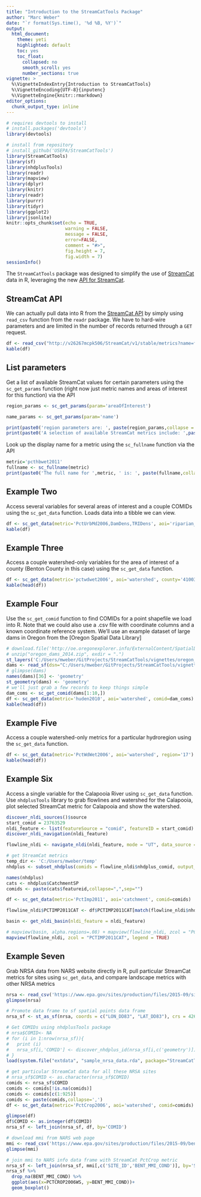 ```yaml
---
title: "Introduction to the StreamCatTools Package"
author: "Marc Weber"
date: "`r format(Sys.time(), '%d %B, %Y')`"
output: 
  html_document:
    theme: yeti
    highlighted: default 
    toc: yes
    toc_float:
      collapsed: no
      smooth_scroll: yes
      number_sections: true
vignette: >
  %\VignetteIndexEntry{Introduction to StreamCatTools}
  %\VignetteEncoding{UTF-8}{inputenc}
  %\VignetteEngine{knitr::rmarkdown}
editor_options: 
  chunk_output_type: inline
---
```



```r
# requires devtools to install
# install.packages('devtools')
library(devtools)

# install from repository
# install_github('USEPA/StreamCatTools')
library(StreamCatTools)
library(sf)
library(nhdplusTools)
library(readr)
library(mapview)
library(dplyr)
library(knitr)
library(readr)
library(purrr)
library(tidyr)
library(ggplot2)
library(jsonlite)
knitr::opts_chunk$set(echo = TRUE,
                      warning = FALSE,
                      message = FALSE,
                      error=FALSE,
                      comment = "#>",
                      fig.height = 7,
                      fig.width = 7)
sessionInfo()
```

The `StreamCatTools` package was designed to simplify the use of [StreamCat](https://www.epa.gov/national-aquatic-resource-surveys/streamcat-dataset-0) data in R, leveraging the new [API for StreamCat](https://intranet.ord.epa.gov/sswr/streamcat-web-tools). 

## StreamCat API
We can actually pull data into R from the [StreamCat API](http://v26267mcpk506/StreamCat/v1/stable/metrics/about.jsp) by simply using `read_csv` function from the `readr` package.  We have to hard-wire parameters and are limited in the number of records returned through a `GET` request.
```r
df <- read_csv("http://v26267mcpk506/StreamCat/v1/stable/metrics?name=fert&areaOfInterest=watershed&comid=179")
kable(df)
```

## List parameters
Get a list of available StreamCat values for certain parameters using the `sc_get_params` function (right now just metric names and areas of interest for this function) via the API
```r
region_params <- sc_get_params(param='areaOfInterest')

name_params <- sc_get_params(param='name')

print(paste0('region parameters are: ', paste(region_params,collapse = ', ')))
print(paste0('A selection of available StreamCat metrics include: ',paste(name_params[1:10],collapse = ', ')))
```

Look up the display name for a metric using the `sc_fullname` function via the API
```r
metric='pcthbwet2011'
fullname <- sc_fullname(metric)
print(paste0('The full name for ',metric, ' is: ', paste(fullname,collapse = ', ')))
```

## Example Two
Access several variables for several areas of interest and a couple COMIDs using the `sc_get_data` function.  Loads data into a tibble we can view.
```r
df <- sc_get_data(metric='PctUrbMd2006,DamDens,TRIDens', aoi='riparian_catchment,catchment,watershed', comid='179,1337,1337420')
kable(df)
```

## Example Three
Access a couple watershed-only variables for the area of interest of a county (Benton County in this case) using the `sc_get_data` function. 
```r
df <- sc_get_data(metric='pctwdwet2006', aoi='watershed', county='41003')
kable(head(df))
```

## Example Four
Use the `sc_get_comid` function to find COMIDs for a point shapefile we load into R. Note that we could also use a .csv file with coordinate columns and a known coordinate reference system.  We'll use an example dataset of large dams in Oregon from the [Oregon Spatial Data Library]
```r
# download.file('http://oe.oregonexplorer.info/ExternalContent/SpatialDataforDownload/oregon_dams_2014.zip', 'oregon_dams_2014.zip')
# unzip("oregon_dams_2014.zip", exdir = ".")
st_layers('C:/Users/mweber/GitProjects/StreamCatTools/vignettes/oregon_dams_2015/Oregon_dams_20150107.gdb')
dams <- read_sf(dsn="C:/Users/mweber/GitProjects/StreamCatTools/vignettes/oregon_dams_2015/Oregon_dams_20150107.gdb",layer='or_dams') 
# glimpse(dams)
names(dams)[36] <- 'geometry'
st_geometry(dams) <- 'geometry'
# we'll just grab a few records to keep things simple
dam_coms <- sc_get_comid(dams[1:10,])
df <- sc_get_data(metric='huden2010', aoi='watershed', comid=dam_coms)
kable(head(df))
```

## Example Five
Access a couple watershed-only metrics for a particular hydroregion using the `sc_get_data` function. 
```r
df <- sc_get_data(metric='PctWdWet2006', aoi='watershed', region='17')
kable(head(df))
```

## Example Six
Access a single variable for the Calapooia River using `sc_get_data` function. Use `nhdplusTools` library to grab flowlines and watershed for the Calapooia, plot selected StreamCat metric for Calapooia and show the watershed.
```r
discover_nldi_sources()$source
start_comid = 23763529
nldi_feature <- list(featureSource = "comid", featureID = start_comid)
discover_nldi_navigation(nldi_feature)

flowline_nldi <- navigate_nldi(nldi_feature, mode = "UT", data_source = "flowlines", distance=5000)

# get StreamCat metrics
temp_dir <- 'C:/Users/mweber/temp'
nhdplus <- subset_nhdplus(comids = flowline_nldi$nhdplus_comid, output_file = file.path(temp_dir, "nhdplus.gpkg"),nhdplus_data = "download",overwrite = TRUE,flowline_only = FALSE)

names(nhdplus)
cats <- nhdplus$CatchmentSP
comids <- paste(cats$featureid,collapse=",",sep="")

df <- sc_get_data(metric='PctImp2011', aoi='catchment', comid=comids)

flowline_nldi$PCTIMP2011CAT <- df$PCTIMP2011CAT[match(flowline_nldi$nhdplus_comid, df$COMID)]

basin <- get_nldi_basin(nldi_feature = nldi_feature)
```

```r
# mapview(basin, alpha.regions=.08) + mapview(flowline_nldi, zcol = "PCTIMP2011CAT", legend = TRUE)
mapview(flowline_nldi, zcol = "PCTIMP2011CAT", legend = TRUE)
```

## Example Seven
Grab NRSA data from NARS website directly in R, pull particular StreamCat metrics for sites using `sc_get_data`, and compare landscape metrics with other NRSA metrics
```r
nrsa <- read_csv('https://www.epa.gov/sites/production/files/2015-09/siteinfo_0.csv')
glimpse(nrsa)

# Promote data frame to sf spatial points data frame
nrsa_sf <- st_as_sf(nrsa, coords = c("LON_DD83", "LAT_DD83"), crs = 4269)

# Get COMIDs using nhdplusTools package
# nrsa$COMID<- NA
# for (i in 1:nrow(nrsa_sf)){
#   print (i)
#   nrsa_sf[i,'COMID'] <- discover_nhdplus_id(nrsa_sf[i,c('geometry')])
# }
load(system.file("extdata", "sample_nrsa_data.rda", package="StreamCatTools"))

# get particular StreamCat data for all these NRSA sites
# nrsa_sf$COMID <- as.character(nrsa_sf$COMID)
comids <- nrsa_sf$COMID
comids <- comids[!is.na(comids)]
comids <- comids[c(1:925)]
comids <- paste(comids,collapse=',')
df <- sc_get_data(metric='PctCrop2006', aoi='watershed', comid=comids)

glimpse(df)
df$COMID <- as.integer(df$COMID)
nrsa_sf <- left_join(nrsa_sf, df, by='COMID')
```

```r
# download mmi from NARS web page
mmi <- read_csv('https://www.epa.gov/sites/production/files/2015-09/bentcond.csv')
glimpse(mmi)

# join mmi to NARS info data frame with StreamCat PctCrop metric
nrsa_sf <- left_join(nrsa_sf, mmi[,c('SITE_ID','BENT_MMI_COND')], by='SITE_ID')
nrsa_sf %>% 
  drop_na(BENT_MMI_COND) %>%
  ggplot(aes(x=PCTCROP2006WS, y=BENT_MMI_COND))+
  geom_boxplot()
```
